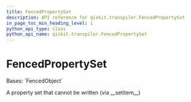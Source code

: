 ```yaml
---
title: FencedPropertySet
description: API reference for qiskit.transpiler.FencedPropertySet
in_page_toc_min_heading_level: 1
python_api_type: class
python_api_name: qiskit.transpiler.FencedPropertySet
---
```


# FencedPropertySet

<Class id="qiskit.transpiler.FencedPropertySet" github="https://github.com/qiskit/qiskit/tree/stable/0.24/qiskit/transpiler/fencedobjs.py" signature="FencedPropertySet(property_set_instance)">
  Bases: `FencedObject`

  A property set that cannot be written (via \_\_setitem\_\_)
</Class>


